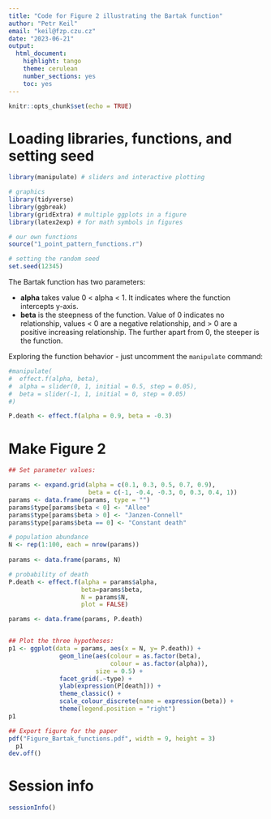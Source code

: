 ```yaml
---
title: "Code for Figure 2 illustrating the Bartak function"
author: "Petr Keil"
email: "keil@fzp.czu.cz"
date: "2023-06-21"
output: 
  html_document: 
    highlight: tango
    theme: cerulean
    number_sections: yes
    toc: yes
---
```


```r
knitr::opts_chunk$set(echo = TRUE)
```

# Loading libraries, functions, and setting seed

```r
library(manipulate) # sliders and interactive plotting

# graphics
library(tidyverse)
library(ggbreak)
library(gridExtra) # multiple ggplots in a figure
library(latex2exp) # for math symbols in figures

# our own functions
source("1_point_pattern_functions.r")

# setting the random seed
set.seed(12345)
```

The Bartak function has two parameters:

- **alpha** takes value 0 < alpha < 1. It indicates where the function intercepts
y-axis.
- **beta** is the steepness of the function. Value of 0 indicates no relationship,
values < 0 are a negative relationship, and > 0 are a positive increasing relationship.
The further apart from 0, the steeper is the function.

Exploring the function behavior - just uncomment the `manipulate` command:

```r

#manipulate(
#  effect.f(alpha, beta),
#  alpha = slider(0, 1, initial = 0.5, step = 0.05),
#  beta = slider(-1, 1, initial = 0, step = 0.05)
#)

P.death <- effect.f(alpha = 0.9, beta = -0.3)
```

# Make Figure 2

```r
## Set parameter values:

params <- expand.grid(alpha = c(0.1, 0.3, 0.5, 0.7, 0.9),
                      beta = c(-1, -0.4, -0.3, 0, 0.3, 0.4, 1))
params <- data.frame(params, type = "")
params$type[params$beta < 0] <- "Allee"
params$type[params$beta > 0] <- "Janzen-Connell"
params$type[params$beta == 0] <- "Constant death"

# population abundance
N <- rep(1:100, each = nrow(params))
  
params <- data.frame(params, N)

# probability of death
P.death <- effect.f(alpha = params$alpha, 
                    beta=params$beta, 
                    N = params$N, 
                    plot = FALSE)

params <- data.frame(params, P.death)


## Plot the three hypotheses:  
p1 <- ggplot(data = params, aes(x = N, y= P.death)) +
              geom_line(aes(colour = as.factor(beta), 
                            colour = as.factor(alpha)),
                        size = 0.5) +
              facet_grid(.~type) + 
              ylab(expression(P[death])) +
              theme_classic() +
              scale_colour_discrete(name = expression(beta)) +
              theme(legend.position = "right")
p1

## Export figure for the paper
pdf("Figure_Bartak_functions.pdf", width = 9, height = 3)
  p1
dev.off()
```

# Session info

```r
sessionInfo()
```

  





